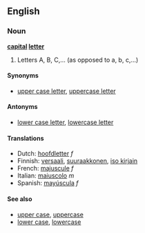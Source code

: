 == English ==
===Noun===
'''[[capital]] [[letter]]'''

# Letters A, B, C,... (as opposed to a, b, c,...)

====Synonyms====
*[[upper case letter]], [[uppercase letter]]

====Antonyms====
*[[lower case letter]], [[lowercase letter]]

====Translations====
*Dutch: [[hoofdletter]] ''f''
*Finnish: [[versaali]], [[suuraakkonen]], [[iso kirjain]]
*French: [[majuscule]] ''f''
*Italian: [[maiuscolo]] ''m''
*Spanish: [[mayúscula]] ''f''

====See also====
*[[upper case]], [[uppercase]]
*[[lower case]], [[lowercase]]